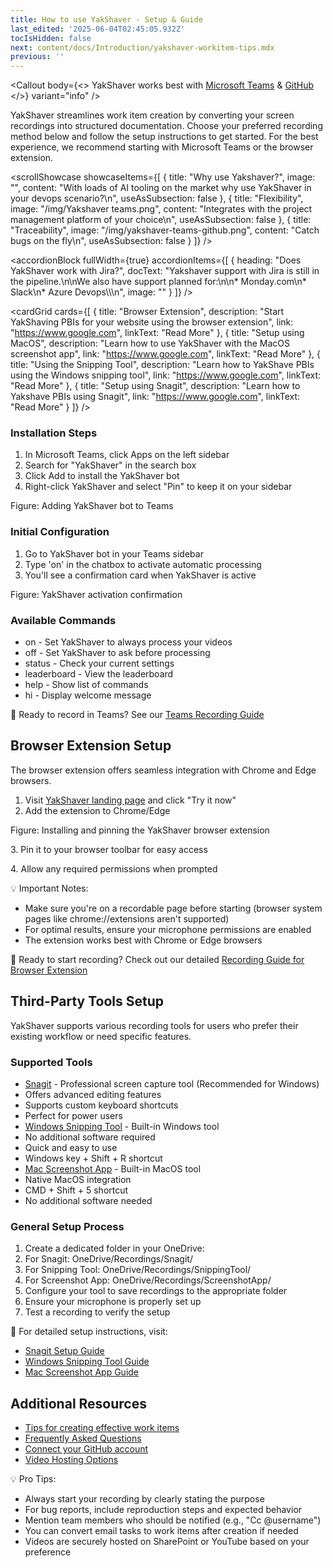 ```yaml
---
title: How to use YakShaver - Setup & Guide
last_edited: '2025-06-04T02:45:05.932Z'
tocIsHidden: false
next: content/docs/Introduction/yakshaver-workitem-tips.mdx
previous: ''
---
```


<Callout
  body={<>
    YakShaver works best with [Microsoft Teams](https://www.microsoft.com/en-au/microsoft-teams/download-app) & [GitHub](https://github.com/)
  </>}
  variant="info"
/>

YakShaver streamlines work item creation by converting your screen recordings into structured documentation. Choose your preferred recording method below and follow the setup instructions to get started. For the best experience, we recommend starting with Microsoft Teams or the browser extension.

<scrollShowcase
  showcaseItems={[
    {
      title: "Why use Yakshaver?",
      image: "",
      content:
        "With loads of AI tooling on the market why use YakShaver in your devops scenario?\n",
      useAsSubsection: false
    },
    {
      title: "Flexibility",
      image: "/img/Yakshaver teams.png",
      content: "Integrates with the project management platform of your choice\n",
      useAsSubsection: false
    },
    {
      title: "Traceability",
      image: "/img/yakshaver-teams-github.png",
      content: "Catch bugs on the fly\n",
      useAsSubsection: false
    }
  ]}
/>

<youtube embedSrc="https://www.youtube.com/embed/tS7upsfuxmo?si=JXejzZAI7dcYHzn0" caption="Tailwind CSS Full Course 2023 | Build and Deploy a Nike Website (2:50)" minutes="" />

<accordionBlock
  fullWidth={true}
  accordionItems={[
    {
      heading: "Does YakShaver work with Jira?",
      docText:
        "Yakshaver support with Jira is still in the pipeline.\n\nWe also have support planned for:\n\n* Monday.com\n* Slack\n* Azure Devops\\\\\n",
      image: ""
    }
  ]}
/>

<queryResponseTabs query="console.log(&#x22;Hello world!&#x22;)" preselectResponse={false} customQueryName="Input" customResponseName="Output" response="&#x22;Hello World!&#x22;" />

<cardGrid
  cards={[
    {
      title: "Browser Extension",
      description:
        "Start YakShaving PBIs for your website using the browser extension",
      link: "https://www.google.com",
      linkText: "Read More"
    },
    {
      title: "Setup using MacOS",
      description: "Learn how to use YakShaver with the MacOS screenshot app",
      link: "https://www.google.com",
      linkText: "Read More"
    },
    {
      title: "Using the Snipping Tool",
      description: "Learn how to YakShave PBIs using the Windows snipping tool",
      link: "https://www.google.com",
      linkText: "Read More"
    },
    {
      title: "Setup using Snagit",
      description: "Learn how to Yakshave PBIs using Snagit",
      link: "https://www.google.com",
      linkText: "Read More"
    }
  ]}
/>

### Installation Steps

1. In Microsoft Teams, click Apps on the left sidebar
2. Search for "YakShaver" in the search box
3. Click Add to install the YakShaver bot
4. Right-click YakShaver and select "Pin" to keep it on your sidebar

Figure: Adding YakShaver bot to Teams

### Initial Configuration

1. Go to YakShaver bot in your Teams sidebar
2. Type 'on' in the chatbox to activate automatic processing
3. You'll see a confirmation card when YakShaver is active

Figure: YakShaver activation confirmation

### Available Commands

* on - Set YakShaver to always process your videos
* off - Set YakShaver to ask before processing
* status - Check your current settings
* leaderboard - View the leaderboard
* help - Show list of commands
* hi - Display welcome message

📖 Ready to record in Teams? See our [Teams Recording Guide](https://yakshaver.ai/docs/recording-work-item-teams)

## Browser Extension Setup

The browser extension offers seamless integration with Chrome and Edge browsers.

1. Visit [YakShaver landing page](https://yakshaver.ai/) and click "Try it now"
2. Add the extension to Chrome/Edge

Figure: Installing and pinning the YakShaver browser extension

3\. Pin it to your browser toolbar for easy access

4\. Allow any required permissions when prompted

💡 Important Notes:

* Make sure you're on a recordable page before starting (browser system pages like chrome://extensions aren't supported)
* For optimal results, ensure your microphone permissions are enabled
* The extension works best with Chrome or Edge browsers

📖 Ready to start recording? Check out our detailed [Recording Guide for Browser Extension](https://yakshaver.ai/docs/recording-work-item-browser-extension)

## Third-Party Tools Setup

YakShaver supports various recording tools for users who prefer their existing workflow or need specific features.

### Supported Tools

* [Snagit](https://yakshaver.ai/docs/recording-work-item-snagit) - Professional screen capture tool (Recommended for Windows)
* Offers advanced editing features
* Supports custom keyboard shortcuts
* Perfect for power users
* [Windows Snipping Tool](https://yakshaver.ai/docs/recording-work-item-snipping-tool) - Built-in Windows tool
* No additional software required
* Quick and easy to use
* Windows key + Shift + R shortcut
* [Mac Screenshot App](https://yakshaver.ai/docs/recording-work-item-screenshot-app) - Built-in MacOS tool
* Native MacOS integration
* CMD + Shift + 5 shortcut
* No additional software needed

### General Setup Process

1. Create a dedicated folder in your OneDrive:
2. For Snagit: OneDrive/Recordings/Snagit/
3. For Snipping Tool: OneDrive/Recordings/SnippingTool/
4. For Screenshot App: OneDrive/Recordings/ScreenshotApp/
5. Configure your tool to save recordings to the appropriate folder
6. Ensure your microphone is properly set up
7. Test a recording to verify the setup

📖 For detailed setup instructions, visit:

* [Snagit Setup Guide](https://yakshaver.ai/docs/recording-work-item-snagit)
* [Windows Snipping Tool Guide](https://yakshaver.ai/docs/recording-work-item-snipping-tool)
* [Mac Screenshot App Guide](https://yakshaver.ai/docs/recording-work-item-screenshot-app)

## Additional Resources

* [Tips for creating effective work items](https://yakshaver.ai/docs/yakshaver-tips)
* [Frequently Asked Questions](https://yakshaver.ai/docs/frequently-asked-questions)
* [Connect your GitHub account](https://yakshaver.ai/docs/connect-your-github-account)
* [Video Hosting Options](https://yakshaver.ai/docs/video-hosting)

💡 Pro Tips:

* Always start your recording by clearly stating the purpose
* For bug reports, include reproduction steps and expected behavior
* Mention team members who should be notified (e.g., "Cc @username")
* You can convert email tasks to work items after creation if needed
* Videos are securely hosted on SharePoint or YouTube based on your preference
